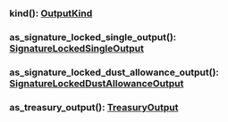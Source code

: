 

### kind(): [OutputKind](#outputkind)



### as_signature_locked_single_output(): [SignatureLockedSingleOutput](#signaturelockedsingleoutput)



### as_signature_locked_dust_allowance_output(): [SignatureLockedDustAllowanceOutput](#signaturelockeddustallowanceoutput)



### as_treasury_output(): [TreasuryOutput](#treasuryoutput)


